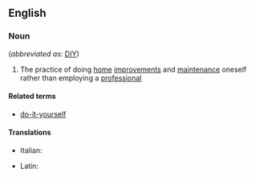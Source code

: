 ==English==

===Noun===
{{wikipedia}}
{{en-noun|sg=[[do]] [[it]] [[yourself]]|-}} (''abbreviated as'': [[DIY]])

# The practice of doing [[home]] [[improvement]]s and [[maintenance]] oneself rather than employing a [[professional]]

====Related terms====
*[[do-it-yourself]]

====Translations====
{{trans-top|practice of doing home improvements and maintenance oneself}}
* Italian: {{t-|it|fai da te|lang=it|m}}
{{trans-mid}}
* Latin: {{t-|la|bricolage|m}}
{{trans-bottom}}